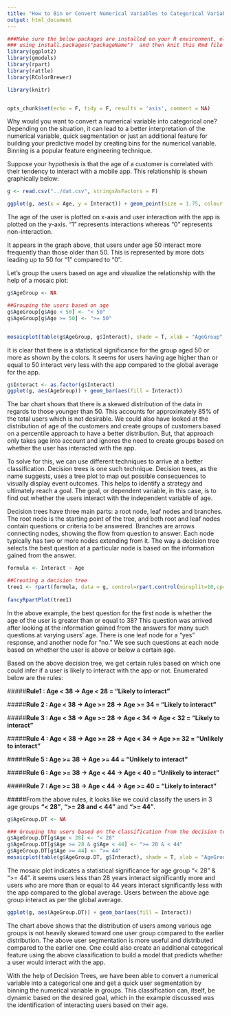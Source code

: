 ```yaml
---
title: "How to Bin or Convert Numerical Variables to Categorical Variables with Decision Trees"
output: html_document
---
```


```r
###Make sure the below packages are installed on your R environment, else first install them 
### using install.packages("packageName")  and then knit this Rmd file
library(ggplot2)
library(gmodels)
library(rpart)
library(rattle)
library(RColorBrewer)

library(knitr)


opts_chunk$set(echo = F, tidy = F, results = 'asis', comment = NA)
```

Why would you want to convert a numerical variable into categorical one? Depending on the situation, it can lead to a better interpretation of the numerical variable, quick segmentation or just an additional feature for building your predictive model by creating bins for the numerical variable. Binning is a popular feature engineering technique.

Suppose your hypothesis is that the age of a customer is correlated with their tendency to interact with a mobile app. This relationship is shown graphically below:

```r
g <- read.csv("../dat.csv", stringsAsFactors = F)

ggplot(g, aes(x = Age, y = Interact)) + geom_point(size = 1.75, colour = "blue")

```

The age of the user is plotted on x-axis and user interaction with the app is plotted on the y-axis. "1" represents interactions whereas "0" represents non-interaction.

It appears in the graph above, that users under age 50 interact more frequently than those older than 50. This is represented by more dots leading up to 50 for "1" compared to "0".

Let's group the users based on age and visualize the relationship with the help of a mosaic plot:

```r
g$AgeGroup <- NA

##Grouping the users based on age
g$AgeGroup[g$Age < 50] <- "< 50"
g$AgeGroup[g$Age >= 50] <- ">= 50"


mosaicplot(table(g$AgeGroup, g$Interact), shade = T, xlab = "AgeGroup", ylab = "Interact", main = "Mosaic Plot")
```

It is clear that there is a statistical significance for the group aged 50 or more as shown by the colors. It seems for users having age higher than or equal to 50 interact very less with the app compared to the global average for the app.

```r
g$Interact <- as.factor(g$Interact)
ggplot(g, aes(AgeGroup)) + geom_bar(aes(fill = Interact))

```

The bar chart shows that there is a skewed distribution of the data in regards to those younger than 50. This accounts for approximately 85% of the total users which is not desirable. We could also have looked at the distribution of age of the customers and create groups of customers based on a percentile approach to have a better distribution. But, that approach only takes age into account and ignores the need to create groups based on whether the user has interacted with the app.

To solve for this, we can use different techniques to arrive at a better classification. Decision trees is one such technique. Decision trees, as the name suggests, uses a tree plot to map out possible consequences to visually display event outcomes. This helps to identify a strategy and ultimately reach a goal. The goal, or dependent variable, in this case, is to find out whether the users interact with the independent variable of age.

Decision trees have three main parts: a root node, leaf nodes and branches. The root node is the starting point of the tree, and both root and leaf nodes contain questions or criteria to be answered. Branches are arrows connecting nodes, showing the flow from question to answer. Each node typically has two or more nodes extending from it. The way a decision tree selects the best question at a particular node is based on the information gained from the answer.

```r

formula <- Interact ~ Age

##Creating a decision tree
tree1 <- rpart(formula, data = g, control=rpart.control(minsplit=10,cp=0))
	
fancyRpartPlot(tree1)

```

In the above example, the best question for the first node is whether the age of the user is greater than or equal to 38? This question was arrived after looking at the information gained from the answers for many such questions at varying users' age. There is one leaf node for a "yes" response, and another node for "no." We see such questions at each node based on whether the user is above or below a certain age.

Based on the above decision tree, we get certain rules based on which one could infer if a user is likely to interact with the app or not. Enumerated below are the rules:

#####**Rule1 : Age < 38 -> Age < 28 = "Likely to interact"**

#####**Rule 2 : Age < 38 -> Age >= 28 -> Age >= 34 = "Likely to interact"**

#####**Rule 3 : Age < 38 -> Age >= 28 -> Age < 34 -> Age < 32 = "Likely to interact"**

#####**Rule 4 : Age < 38 -> Age >= 28 -> Age < 34 -> Age >= 32 = "Unlikely to interact"**

#####**Rule 5 : Age >= 38 -> Age >= 44 = "Unlikely to interact"**

#####**Rule 6 : Age >= 38 -> Age < 44 -> Age < 40 = "Unlikely to interact"**

#####**Rule 7 : Age >= 38 -> Age < 44 -> Age >= 40 = "Likely to interact"**

#####From the above rules, it looks like we could classify the users in 3 age groups **"< 28"**, **">= 28 and < 44"** and **">= 44"**.


```r
g$AgeGroup.DT <- NA

### Grouping the users based on the classification from the decision tree
g$AgeGroup.DT[g$Age < 28] <- "< 28"
g$AgeGroup.DT[g$Age >= 28 & g$Age < 44] <- ">= 28 & < 44"
g$AgeGroup.DT[g$Age >= 44] <- ">= 44"
mosaicplot(table(g$AgeGroup.DT, g$Interact), shade = T, xlab = "AgeGroup", ylab = "Interact", main = "Mosaic Plot")
```

The mosaic plot indicates a statistical significance for age group "< 28" & ">= 44". it seems users less than 28 years interact significantly more and users who are more than or equal to 44 years interact significantly less with the app compared to the global average. Users between the above age group interact as per the global average.


```r
ggplot(g, aes(AgeGroup.DT)) + geom_bar(aes(fill = Interact))


```

The chart above shows that the distribution of users among various age groups is not heavily skewed toward one user group compared to the earlier distribution. The above user segmentation is more useful and distributed compared to the earlier one. One could also create an additional categorical feature using the above classification to build a model that predicts whether a user would interact with the app.

With the help of Decision Trees, we have been able to convert a numerical variable into a categorical one and get a quick user segmentation by binning the numerical variable in groups. This classification can, itself, be dynamic based on the desired goal, which in the example discussed was the identification of interacting users based on their age.